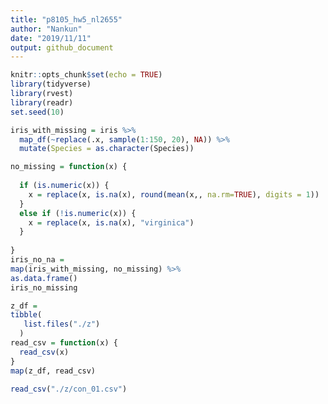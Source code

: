 ```yaml
---
title: "p8105_hw5_nl2655"
author: "Nankun"
date: "2019/11/11"
output: github_document
---
```


```r
knitr::opts_chunk$set(echo = TRUE)
library(tidyverse)
library(rvest)
library(readr)
set.seed(10)
```

```r
iris_with_missing = iris %>% 
  map_df(~replace(.x, sample(1:150, 20), NA)) %>%
  mutate(Species = as.character(Species))
```

```r
no_missing = function(x) {
  
  if (is.numeric(x)) {
    x = replace(x, is.na(x), round(mean(x,, na.rm=TRUE), digits = 1))
  }
  else if (!is.numeric(x)) {
    x = replace(x, is.na(x), "virginica")
  } 
  
}
iris_no_na =
map(iris_with_missing, no_missing) %>% 
as.data.frame()
iris_no_missing
```

```r
z_df =
tibble(
   list.files("./z")
  )
read_csv = function(x) {
  read_csv(x)
}
map(z_df, read_csv)

read_csv("./z/con_01.csv")
```

